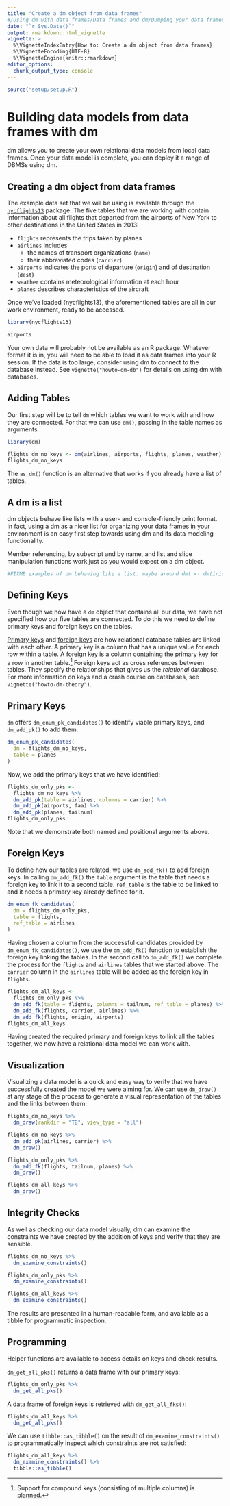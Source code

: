 ```yaml
---
title: "Create a dm object from data frames"
#/Using dm with data frames/Data frames and dm/Dumping your data frames into dm/Getting data frames into dm/From data frame to data model with dm/Turn your data frame into a datamodel with dm/Building data models from data frames with dm
date: "`r Sys.Date()`"
output: rmarkdown::html_vignette
vignette: >
  %\VignetteIndexEntry{How to: Create a dm object from data frames}
  %\VignetteEncoding{UTF-8}
  %\VignetteEngine{knitr::rmarkdown}
editor_options:
  chunk_output_type: console
---
```



``````r
source("setup/setup.R")
``````

# Building data models from data frames with dm

dm allows you to create your own relational data models from local data frames.
Once your data model is complete, you can deploy it a range of DBMSs using dm.

## Creating a dm object from data frames

The example data set that we will be using is available through the [`nycflights13`](https://github.com/hadley/nycflights13) package.
The five tables that we are working with contain information about all flights that departed from the airports of New York to other destinations in the United States in 2013:

- `flights` represents the trips taken by planes
- `airlines` includes
  - the names of transport organizations (`name`)
  - their abbreviated codes (`carrier`)
- `airports` indicates the ports of departure (`origin`) and of destination (`dest`)
- `weather` contains meteorological information at each hour
- `planes` describes characteristics of the aircraft

Once we've loaded {nycflights13}, the aforementioned tables are all in our work environment, ready to be accessed.

```r
library(nycflights13)

airports
```

Your own data will probably not be available as an R package.
Whatever format it is in, you will need to be able to load it as data frames into your R session.
If the data is too large, consider using dm to connect to the database instead.
See `vignette("howto-dm-db")` for details on using dm with databases.

## Adding Tables

Our first step will be to tell `dm` which tables we want to work with and how they are connected.
For that we can use `dm()`, passing in the table names as arguments.

```r
library(dm)

flights_dm_no_keys <- dm(airlines, airports, flights, planes, weather)
flights_dm_no_keys
```

The `as_dm()` function is an alternative that works if you already have a list of tables.

## A dm is a list

dm objects behave like lists with a user- and console-friendly print format. 
In fact, using a dm as a nicer list for organizing your data frames in your environment is an easy first step towards using dm and its data modeling functionality.

Member referencing, by subscript and by name, and list and slice manipulation functions work just as you would expect on a dm object.

```r

#FIXME examples of dm behaving like a list. maybe around dmt <- dm(iris, mtcars), because printing this out is nice and compact?

```

## Defining Keys

Even though we now have a `dm` object that contains all our data, we have not specified how our five tables are connected. To do this we need to define primary keys and foreign keys on the tables.

[Primary keys](https://krlmlr.github.io/dm/articles/howto-dm-theory.html#pk) and [foreign keys](https://krlmlr.github.io/dm/articles/howto-dm-theory.html#fk) are how relational database tables are linked with each other.
A primary key is a column that has a unique value for each row within a table.
A foreign key is a column containing the primary key for a row in another table.[^compound]
Foreign keys act as cross references between tables.
They specify the relationships that gives us the *relational* database. 
For more information on keys and a crash course on databases, see `vignette("howto-dm-theory")`.

[^compound]: Support for compound keys (consisting of multiple columns) is [planned](https://github.com/krlmlr/dm/issues/3).

## Primary Keys

`dm` offers `dm_enum_pk_candidates()` to identify viable primary keys, and `dm_add_pk()` to add them.
```r
dm_enum_pk_candidates(
  dm = flights_dm_no_keys,
  table = planes
)
```

Now, we add the primary keys that we have identified:

```r
flights_dm_only_pks <-
  flights_dm_no_keys %>%
  dm_add_pk(table = airlines, columns = carrier) %>%
  dm_add_pk(airports, faa) %>%
  dm_add_pk(planes, tailnum)
flights_dm_only_pks
```

Note that we demonstrate both named and positional arguments above.

## Foreign Keys

To define how our tables are related, we use `dm_add_fk()` to add foreign keys.
In calling `dm_add_fk()` the `table` argument is the table that needs a foreign key to link it to a second table.
`ref_table` is the table to be linked to and it needs a primary key already defined for it.

```r
dm_enum_fk_candidates(
  dm = flights_dm_only_pks,
  table = flights,
  ref_table = airlines
)
```


Having chosen a column from the successful candidates provided by `dm_enum_fk_candidates()`, we use the `dm_add_fk()` function to establish the foreign key linking the tables.
In the second call to `dm_add_fk()` we complete the process for the `flights` and `airlines` tables that we started above.
The `carrier` column in the `airlines` table will be added as the foreign key in `flights`.

```r
flights_dm_all_keys <-
  flights_dm_only_pks %>%
  dm_add_fk(table = flights, columns = tailnum, ref_table = planes) %>%
  dm_add_fk(flights, carrier, airlines) %>%
  dm_add_fk(flights, origin, airports)
flights_dm_all_keys
```

Having created the required primary and foreign keys to link all the tables together, we now have a relational data model we can work with.

## Visualization

Visualizing a data model is a quick and easy way to verify that we have successfully created the model we were aiming for.
We can use `dm_draw()` at any stage of the process to generate a visual representation of the tables and the links between them:

```r
flights_dm_no_keys %>%
  dm_draw(rankdir = "TB", view_type = "all")

flights_dm_no_keys %>%
  dm_add_pk(airlines, carrier) %>%
  dm_draw()

flights_dm_only_pks %>%
  dm_add_fk(flights, tailnum, planes) %>%
  dm_draw()

flights_dm_all_keys %>%
  dm_draw()
```


## Integrity Checks

As well as checking our data model visually, dm can examine the constraints we have created by the addition of keys and verify that they are sensible.

```r
flights_dm_no_keys %>%
  dm_examine_constraints()

flights_dm_only_pks %>%
  dm_examine_constraints()

flights_dm_all_keys %>%
  dm_examine_constraints()
```

The results are presented in a human-readable form, and available as a tibble for programmatic inspection.


## Programming

Helper functions are available to access details on keys and check results.

`dm_get_all_pks()` returns a data frame with our primary keys:

```r
flights_dm_only_pks %>%
  dm_get_all_pks()
```

A data frame of foreign keys is retrieved with `dm_get_all_fks()`:

```r
flights_dm_all_keys %>%
  dm_get_all_pks()
```

We can use `tibble::as_tibble()` on the result of `dm_examine_constraints()` to programmatically inspect which constraints are not satisfied:

```r
flights_dm_all_keys %>%
  dm_examine_constraints() %>%
  tibble::as_tibble()
```

